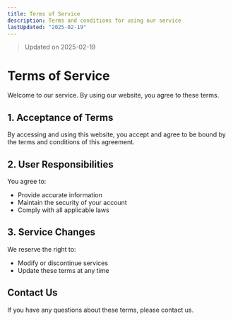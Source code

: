 ```yaml
---
title: Terms of Service
description: Terms and conditions for using our service
lastUpdated: "2025-02-19"
---
```


> Updated on 2025-02-19

# Terms of Service

Welcome to our service. By using our website, you agree to these terms.

## 1. Acceptance of Terms

By accessing and using this website, you accept and agree to be bound by the terms and conditions of this agreement.

## 2. User Responsibilities

You agree to:
- Provide accurate information
- Maintain the security of your account
- Comply with all applicable laws

## 3. Service Changes

We reserve the right to:
- Modify or discontinue services
- Update these terms at any time

## Contact Us

If you have any questions about these terms, please contact us.